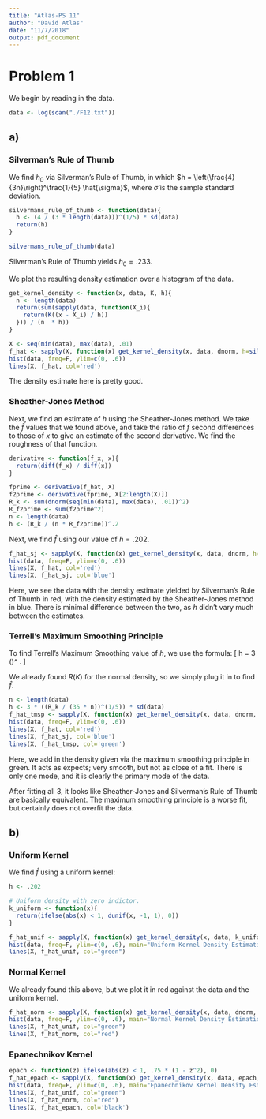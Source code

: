 ```yaml
---
title: "Atlas-PS 11"
author: "David Atlas"
date: "11/7/2018"
output: pdf_document
---
```


# Problem 1
We begin by reading in the data.
```r
data <- log(scan("./F12.txt"))
```

## a)
### Silverman's Rule of Thumb
We find $h_0$ via Silverman's Rule of Thumb, in which $h = \left(\frac{4}{3n}\right)^\frac{1}{5} \hat{\sigma}$, where $\hat{\sigma}$ is the sample standard deviation.
```r
silvermans_rule_of_thumb <- function(data){
  h <- (4 / (3 * length(data)))^(1/5) * sd(data)
  return(h)
}

silvermans_rule_of_thumb(data)
```

Silverman's Rule of Thumb yields $h_0 = .233$.

We plot the resulting density estimation over a histogram of the data.
```r
get_kernel_density <- function(x, data, K, h){
  n <- length(data)
  return(sum(sapply(data, function(X_i){
    return(K((x - X_i) / h))
  })) / (n  * h))
}

X <- seq(min(data), max(data), .01)
f_hat <- sapply(X, function(x) get_kernel_density(x, data, dnorm, h=silvermans_rule_of_thumb(data)))
hist(data, freq=F, ylim=c(0, .6))
lines(X, f_hat, col='red')

```

The density estimate here is pretty good. 

### Sheather-Jones Method
Next, we find an estimate of $h$ using the Sheather-Jones method. We 
take the $\hat{f}$ values that we found above, and take the ratio of $f$ second differences 
to those of $x$ to give an
estimate of the second derivative. We find the roughness of that function.
```r
derivative <- function(f_x, x){
  return(diff(f_x) / diff(x))
}

fprime <- derivative(f_hat, X)
f2prime <- derivative(fprime, X[2:length(X)])
R_k <- sum(dnorm(seq(min(data), max(data), .01))^2)
R_f2prime <- sum(f2prime^2)
n <- length(data)
h <- (R_k / (n * R_f2prime))^.2
```

Next, we find $\hat{f}$ using our value of $h=.202$.
```r
f_hat_sj <- sapply(X, function(x) get_kernel_density(x, data, dnorm, h=.202))
hist(data, freq=F, ylim=c(0, .6))
lines(X, f_hat, col='red')
lines(X, f_hat_sj, col='blue')
```
Here, we see the data with the density estimate yielded by Silverman's Rule of Thumb in red, with the density estimated by the Sheather-Jones method in blue. There is minimal difference between the two, as $h$ 
didn't vary much between the estimates.

### Terrell's Maximum Smoothing Principle
To find Terrell's Maximum Smoothing value of $h$, we use the formula:
\[
h = 3 \left(\frac{R(K)}{35n}\right)^\frac{1}{5} \hat{\sigma}.
\]

We already found $R(K)$ for the normal density, so we simply plug it in to find $\hat{f}$.
```r
n <- length(data)
h <- 3 * ((R_k / (35 * n))^(1/5)) * sd(data)
f_hat_tmsp <- sapply(X, function(x) get_kernel_density(x, data, dnorm, h=h))
hist(data, freq=F, ylim=c(0, .6))
lines(X, f_hat, col='red')
lines(X, f_hat_sj, col='blue')
lines(X, f_hat_tmsp, col='green')
```
Here, we add in the density given via the maximum smoothing principle in green. It acts as expects; very
smooth, but not as close of a fit. There is only one mode, and it is clearly the primary mode of the data.

After fitting all 3, it looks like Sheather-Jones and Silverman's Rule of Thumb are basically equivalent. 
The maximum smoothing principle is a worse fit, but certainly does not overfit the data.

## b)
### Uniform Kernel
We find $\hat{f}$ using a uniform kernel:
```r
h <- .202

# Uniform density with zero indictor.
k_uniform <- function(x){
  return(ifelse(abs(x) < 1, dunif(x, -1, 1), 0))
}

f_hat_unif <- sapply(X, function(x) get_kernel_density(x, data, k_uniform, h=h))
hist(data, freq=F, ylim=c(0, .6), main="Uniform Kernel Density Estimation")
lines(X, f_hat_unif, col="green")
```

### Normal Kernel
We already found this above, but we plot it in red against the data and the uniform kernel.
```r
f_hat_norm <- sapply(X, function(x) get_kernel_density(x, data, dnorm, h=h))
hist(data, freq=F, ylim=c(0, .6), main="Normal Kernel Density Estimation")
lines(X, f_hat_unif, col="green")
lines(X, f_hat_norm, col="red")
```

### Epanechnikov Kernel
```r
epach <- function(z) ifelse(abs(z) < 1, .75 * (1 - z^2), 0)
f_hat_epach <- sapply(X, function(x) get_kernel_density(x, data, epach, h=h))
hist(data, freq=F, ylim=c(0, .6), main="Epanechnikov Kernel Density Estimation")
lines(X, f_hat_unif, col="green")
lines(X, f_hat_norm, col="red")
lines(X, f_hat_epach, col='black')
```





